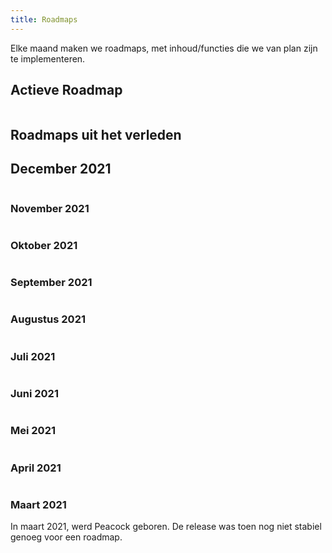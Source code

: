 ```yaml
---
title: Roadmaps
---
```



Elke maand maken we roadmaps, met inhoud/functies die we van plan zijn te implementeren.

## Actieve Roadmap

<Image img={March2022Roadmap} />

## Roadmaps uit het verleden

## December 2021

<Image img={December2021Roadmap} />

### November 2021

<Image img={November2021Roadmap} />

### Oktober 2021

<Image img={October2021Roadmap} />

### September 2021

<Image img={September2021Roadmap} />

### Augustus 2021

<Image img={August2021Roadmap} />

### Juli 2021

<Image img={July2021Roadmap} />

### Juni 2021

<Image img={June2021Roadmap} />

### Mei 2021

<Image img={May2021Roadmap} />

### April 2021

<Image img={April2021Roadmap} />

### Maart 2021

In maart 2021, werd Peacock geboren. De release was toen nog niet stabiel genoeg voor een roadmap.
